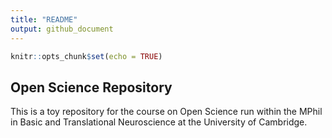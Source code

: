 ```yaml
---
title: "README"
output: github_document
---
```


```r
knitr::opts_chunk$set(echo = TRUE)
```

## Open Science Repository

This is a toy repository for the course on Open Science run within the MPhil in Basic and Translational Neuroscience at the University of Cambridge.
